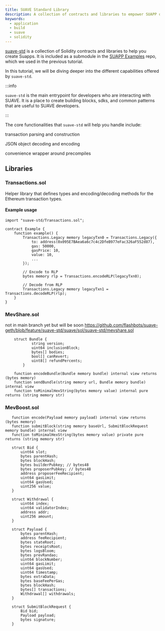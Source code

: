 ```yaml
---
title: SUAVE Standard Library
description: A collection of contracts and libraries to empower SUAPP developers and make life easier for builders.
keywords:
  - application
  - build
  - suave
  - solidity
---
```



[suave-std](https://github.com/flashbots/suave-std) is a collection of Solidity contracts and libraries to help you create Suapps. It is included as a submodule in the [SUAPP Examples](https://github.com/flashbots/suapp-examples/) repo, which we used in the previous tutorial.

In this tutorial, we will be diving deeper into the different capabilities offered by `suave-std`.

:::info 

`suave-std` is the main entrypoint for developers who are interacting with SUAVE. It is a place to create building blocks, sdks, and common patterns that are useful to SUAVE developers.

:::

The core functionalities that `suave-std` will help you handle include:

<List>

transaction parsing and construction

JSON object decoding and encoding

convenience wrapper around precompiles

</List>

## Libraries

### Transactions.sol

Helper library that defines types and encoding/decoding methods for the Ethereum transaction types.

#### Example usage

```solidity
import "suave-std/Transactions.sol";

contract Example {
    function example() {
        Transactions.Legacy memory legacyTxn0 = Transactions.Legacy({
            to: address(0x095E7BAea6a6c7c4c2DfeB977eFac326aF552d87),
            gas: 50000,
            gasPrice: 10,
            value: 10,
            ...
        });

        // Encode to RLP
        bytes memory rlp = Transactions.encodeRLP(legacyTxn0);

        // Decode from RLP
        Transactions.Legacy memory legacyTxn1 = Transactions.decodeRLP(rlp);
    }
}
```

### MevShare.sol

not in main branch yet but will be soon https://github.com/flashbots/suave-geth/blob/feature/suave-std/suave/sol/suave-std/mevshare.sol

```solidity
    struct Bundle {
            string version;
            uint64 inclusionBlock;
            bytes[] bodies;
            bool[] canRevert;
            uint8[] refundPercents;
        }

    function encodeBundle(Bundle memory bundle) internal view returns (bytes memory)
    function sendBundle(string memory url, Bundle memory bundle) internal view 
    function toMinimalHexString(bytes memory value) internal pure returns (string memory str)

```

### MevBoost.sol

 ```solidity
    function encode(Payload memory payload) internal view returns (bytes memory) 
    function submitBlock(string memory baseUrl, SubmitBlockRequest memory bundle) internal view
    function toMinimalHexString(bytes memory value) private pure returns (string memory str)

    struct Bid {
        uint64 slot;
        bytes parentHash;
        bytes blockHash;
        bytes builderPubkey; // bytes48
        bytes proposerPubkey; // bytes48
        address proposerFeeRecipient;
        uint64 gasLimit;
        uint64 gasUsed;
        uint256 value;
    }

    struct Withdrawal {
        uint64 index;
        uint64 validatorIndex;
        address addr;
        uint256 amount;
    }

    struct Payload {
        bytes parentHash;
        address feeRecipient;
        bytes stateRoot;
        bytes receiptsRoot;
        bytes logsBloom;
        bytes prevRandao;
        uint64 blockNumber;
        uint64 gasLimit;
        uint64 gasUsed;
        uint64 timestamp;
        bytes extraData;
        bytes baseFeePerGas;
        bytes blockHash;
        bytes[] transactions;
        Withdrawal[] withdrawals;
    }

    struct SubmitBlockRequest {
        Bid bid;
        Payload payload;
        bytes signature;
    }
 ```